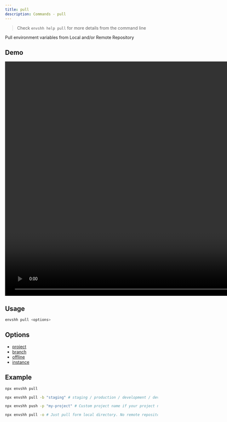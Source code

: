 ```yaml
---
title: pull
description: Commands - pull
---
```



> Check `envshh help pull` for more details from the command line

Pull environment variables from Local and/or Remote Repository

## Demo

<video width="1478" height="772" controls>
  <source src={pullTutorial} type="video/webm" />
</video>

## Usage

```sh
envshh pull <options>
```

## Options

- [project](/core-concepts/project)
- [branch](/core-concepts/branch)
- [offline](/core-concepts/offline)
- [instance](/core-concepts/instance)

## Example

```sh
npx envshh pull
```

```sh
npx envshh pull -b "staging" # staging / production / development / dev / prod anything you like
```

```sh
npx envshh push -p "my-project" # Custom project name if your project name is different from your git repository / directory name
```

```sh
npx envshh pull -o # Just pull form local directory. No remote repository will be pulled
```

```sh

```

